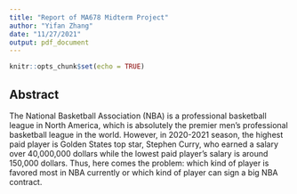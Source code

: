 ```yaml
---
title: "Report of MA678 Midterm Project"
author: "Yifan Zhang"
date: "11/27/2021"
output: pdf_document
---
```


```r
knitr::opts_chunk$set(echo = TRUE)
```

## Abstract

The National Basketball Association (NBA) is a professional basketball league in North America, which is absolutely the premier men's professional basketball league in the world. However, in 2020-2021 season, the highest paid player is Golden States top star, Stephen Curry, who earned a salary over 40,000,000 dollars while the lowest paid player's salary is around 150,000 dollars. Thus, here comes the problem: which kind of player is favored most in NBA currently or which kind of player can sign a big NBA contract. 
